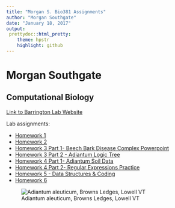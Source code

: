 ```yaml
---
title: "Morgan S. Bio381 Assignments"
author: "Morgan Southgate"
date: "January 18, 2017"
output: 
 prettydoc::html_pretty:
    theme: hpstr
    highlight: github
---
```


# Morgan Southgate

## Computational Biology

[Link to Barrington Lab Website](http://www.uvm.edu/~dbarring/DSBpeople.html)


Lab assignments: 

* [Homework 1](test.html)   
* [Homework 2](Homework2.html)
* [Homework 3 Part 1- Beech Bark Disease Complex Powerpoint](BBD_Complex.pdf) 
* [Homework 3 Part 2 - Adiantum Logic Tree](Adiantum_LogicTree.html) 
* [Homework 4 Part 1- Adiantum Soil Data](AdiantumSoilAnalysis.html)
* [Homework 4 Part 2- Regular Expressions Practice](Homework4_Part2_RegExPractice.html)
* [Homework 5 - Data Structures & Coding](Homework_5.html)
* [Homework 6](Homework6_Southgate.html)

![Adiantum aleuticum, Browns Ledges, Lowell VT](AleutianMaidenhairFern.jpg)



